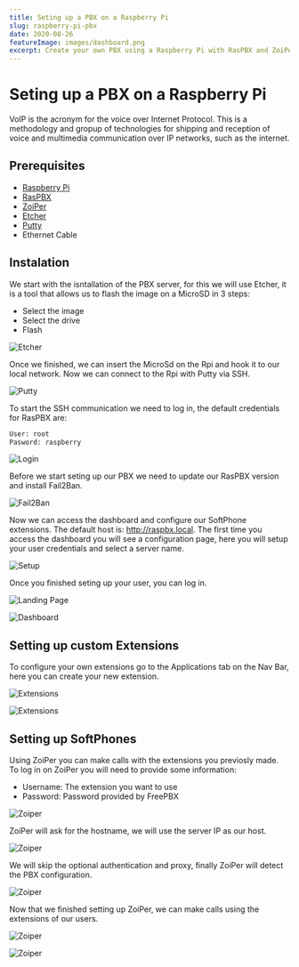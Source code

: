 ```yaml
---
title: Seting up a PBX on a Raspberry Pi
slug: raspberry-pi-pbx
date: 2020-08-26
featureImage: images/dashboard.png
excerpt: Create your own PBX using a Raspberry Pi with RasPBX and ZoiPer.
---
```


# Seting up a PBX on a Raspberry Pi

VoIP is the acronym for the voice over Internet Protocol. This is a methodology and gropup of technologies for shipping and reception of voice and multimedia communication over IP networks, such as the internet.

## Prerequisites

- [Raspberry Pi](https://www.raspberrypi.org/)
- [RasPBX](http://www.raspberry-asterisk.org/)
- [ZoiPer](https://www.zoiper.com/)
- [Etcher](https://www.balena.io/etcher/)
- [Putty](https://www.putty.org/)
- Ethernet Cable

## Instalation

We start with the isntallation of the PBX server, for this we will use Etcher, it is a tool that allows us to flash the image on a MicroSD in 3 steps:

- Select the image
- Select the drive
- Flash

![Etcher](images/etcher.png)

Once we finished, we can insert the MicroSd on the Rpi and hook it to our local network.
Now we can connect to the Rpi with Putty via SSH.

![Putty](images/putty.png)

To start the SSH communication we need to log in, the default credentials for RasPBX are:

```bash
User: root
Pasword: raspberry
```

![Login](images/login.png)

Before we start seting up our PBX we need to update our RasPBX version and install Fail2Ban.

![Fail2Ban](images/fail2ban.png)

Now we can access the dashboard and configure our SoftPhone extensions. The default host is: http://raspbx.local. The first time you access the dashboard you will see a configuration page, here you will setup your user credentials and select a server name.

![Setup](images/setup.png)

Once you finished seting up your user, you can log in.

![Landing Page](images/landing-page.png)

![Dashboard](images/dashboard.png)

## Setting up custom Extensions

To configure your own extensions go to the Applications tab on the Nav Bar, here you can create your new extension.

![Extensions](images/extensions.png)

![Extensions](images/extensions-101.png)

## Setting up SoftPhones

Using ZoiPer you can make calls with the extensions you previosly made. To log in on ZoiPer you will need to provide some information:

- Username: The extension you want to use
- Password: Password provided by FreePBX

![Zoiper](images/zoiper-1.png)

ZoiPer will ask for the hostname, we will use the server IP as our host.

![Zoiper](images/zoiper-2.png)

We will skip the optional authentication and proxy, finally ZoiPer will detect the PBX configuration.

![Zoiper](images/zoiper-3.png)

Now that we finished setting up ZoiPer, we can make calls using the extensions of our users.

![Zoiper](images/zoiper-4.png)

![Zoiper](images/zoiper-5.png)
